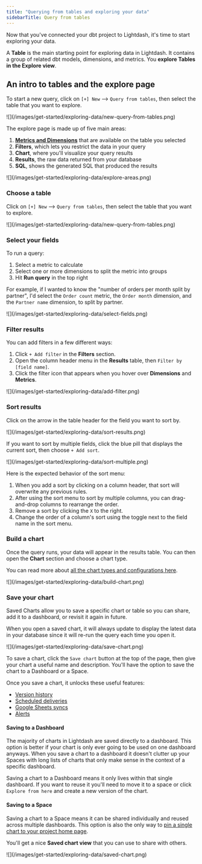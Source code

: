 ```yaml
---
title: "Querying from tables and exploring your data"
sidebarTitle: Query from tables
---
```


Now that you've connected your dbt project to Lightdash, it's time to start exploring your data.

A **Table** is the main starting point for exploring data in Lightdash. It contains a group of related dbt models, dimensions, and metrics. You **explore Tables in the Explore view**.


## An intro to tables and the explore page

To start a new query, click on `[+] New` --> `Query from tables`, then select the table that you want to explore.

<Frame>
  ![](/images/get-started/exploring-data/new-query-from-tables.png)
</Frame>

The explore page is made up of five main areas:

1. [**Metrics and Dimensions**](/get-started/exploring-data/intro-metrics-dimensions) that are available on the table you selected
2. **Filters**, which lets you restrict the data in your query
3. **Chart**, where you'll visualize your query results
4. **Results**, the raw data returned from your database
5. **SQL**, shows the generated SQL that produced the results

<Frame>
 ![](/images/get-started/exploring-data/explore-areas.png)
</Frame>


### Choose a table

Click on `[+] New` --> `Query from tables`, then select the table that you want to explore.

<Frame>
  ![](/images/get-started/exploring-data/new-query-from-tables.png)
</Frame>


### Select your fields

To run a query:

1. Select a metric to calculate
2. Select one or more dimensions to split the metric into groups
3. Hit **Run query** in the top right

For example, if I wanted to know the "number of orders per month split by partner", I'd select the `Order count` metric, the `Order month` dimension, and the `Partner name` dimension, to split by partner.

<Frame>
  ![](/images/get-started/exploring-data/select-fields.png)
</Frame>


### Filter results 

You can add filters in a few different ways: 

1. Click `+ Add filter` in the **Filters** section.
2. Open the column header menu in the **Results** table, then `Filter by [field name]`.
3. Click the filter icon that appears when you hover over **Dimensions** and **Metrics**.

<Frame>
  ![](/images/get-started/exploring-data/add-filter.png)
</Frame>


### Sort results

Click on the arrow in the table header for the field you want to sort by.

<Frame>
  ![](/images/get-started/exploring-data/sort-results.png)
</Frame>

If you want to sort by multiple fields, click the blue pill that displays the current sort, then choose `+ Add sort`.

<Frame>
  ![](/images/get-started/exploring-data/sort-multiple.png)
</Frame>

Here is the expected behavior of the sort menu:

1. When you add a sort by clicking on a column header, that sort will overwrite any previous rules.
2. After using the sort menu to sort by multiple columns, you can drag-and-drop columns to rearrange the order.
3. Remove a sort by clicking the `X` to the right.
4. Change the order of a column's sort using the toggle next to the field name in the sort menu.


### Build a chart

Once the query runs, your data will appear in the results table. You can then open the **Chart** section and choose a chart type.

You can read more about [all the chart types and configurations here](/references/chart-types).

<Frame>
  ![](/images/get-started/exploring-data/build-chart.png)
</Frame>

### Save your chart

Saved Charts allow you to save a specific chart or table so you can share, add it to a dashboard, or revisit it again in future.

When you open a saved chart, it will always update to display the latest data in your database since it will re-run the query each time you open it.

<Frame>
  ![](/images/get-started/exploring-data/save-chart.png)
</Frame>

To save a chart, click the `Save chart` button at the top of the page, then give your chart a useful name and description. You'll have the option to save the chart to a Dashboard or a Space.

Once you save a chart, it unlocks these useful features: 

- [Version history](/guides/version-history)
- [Scheduled deliveries](/guides/how-to-create-scheduled-deliveries)
- [Google Sheets syncs](/references/google-sheets)
- [Alerts](/guides/how-to-create-alerts)


#### Saving to a Dashboard

The majority of charts in Lightdash are saved directly to a dashboard. This option is better if your chart is only ever going to be used on one dashboard anyways. When you save a chart to a dashboard it doesn't clutter up your Spaces with long lists of charts that only make sense in the context of a specific dashboard. 

Saving a chart to a Dashboard means it only lives within that single dashboard. If you want to reuse it you'll need to move it to a space or click `Explore from here` and create a new version of the chart.


#### Saving to a Space 

Saving a chart to a Space means it can be shared individually and reused across multiple dashboards. This option is also the only way to [pin a single chart to your project home page](/guides/pinning).

You'll get a nice **Saved chart view** that you can use to share with others.

<Frame>
  ![](/images/get-started/exploring-data/saved-chart.png)
</Frame>
